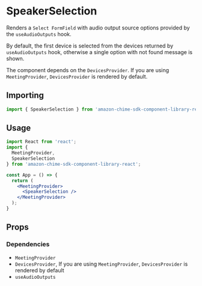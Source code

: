 
<Meta title="SDK Components/DeviceSelection/SpeakerSelection" />

# SpeakerSelection
Renders a `Select FormField` with audio output source options provided by the `useAudioOutputs` hook.

By default, the first device is selected from the devices returned by `useAudioOutputs` hook, otherwise a single option with not found message is shown.

The component depends on the `DevicesProvider`. If you are using `MeetingProvider`, `DevicesProvider` is rendered by default.

## Importing
```javascript
import { SpeakerSelection } from 'amazon-chime-sdk-component-library-react';
```

## Usage

```jsx
import React from 'react';
import { 
  MeetingProvider,
  SpeakerSelection
} from 'amazon-chime-sdk-component-library-react';

const App = () => {
  return (
    <MeetingProvider>
      <SpeakerSelection />
    </MeetingProvider>
  );
}
```

## Props
<Props of={SpeakerSelection} />

### Dependencies

- `MeetingProvider`
- `DevicesProvider`, If you are using `MeetingProvider`, `DevicesProvider` is rendered by default
- `useAudioOutputs`

